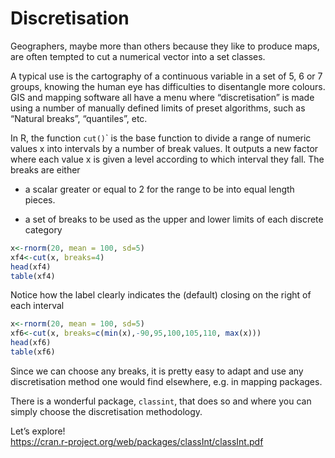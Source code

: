 # Discretisation {#sec-discretisation}

Geographers, maybe more than others because they like to produce maps, are often tempted to cut a numerical vector into a set classes.

A typical use is the cartography of a continuous variable in a set of 5, 6 or 7 groups, knowing the human eye has difficulties to disentangle more colours. GIS and mapping software all have a menu where "discretisation" is made using a number of manually defined limits of preset algorithms, such as "Natural breaks", "quantiles", etc.

In R, the function `cut()`\` is the base function to divide a range of numeric values x into intervals by a number of break values. It outputs a new factor where each value x is given a level according to which interval they fall. The breaks are either

-   a scalar greater or equal to 2 for the range to be into equal length pieces.

-   a set of breaks to be used as the upper and lower limits of each discrete category

```r
x<-rnorm(20, mean = 100, sd=5)
xf4<-cut(x, breaks=4)
head(xf4)
table(xf4)
```

Notice how the label clearly indicates the (default) closing on the right of each interval

```r
x<-rnorm(20, mean = 100, sd=5)
xf6<-cut(x, breaks=c(min(x),-90,95,100,105,110, max(x)))
head(xf6)
table(xf6)
```

Since we can choose any breaks, it is pretty easy to adapt and use any discretisation method one would find elsewhere, e.g. in mapping packages.

There is a wonderful package, `classint`, that does so and where you can simply choose the discretisation methodology.

Let's explore! \
<https://cran.r-project.org/web/packages/classInt/classInt.pdf>
